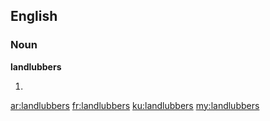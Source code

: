 ==English==

===Noun===
'''landlubbers'''

# {{plural of|[[landlubber]]}}

[[ar:landlubbers]]
[[fr:landlubbers]]
[[ku:landlubbers]]
[[my:landlubbers]]